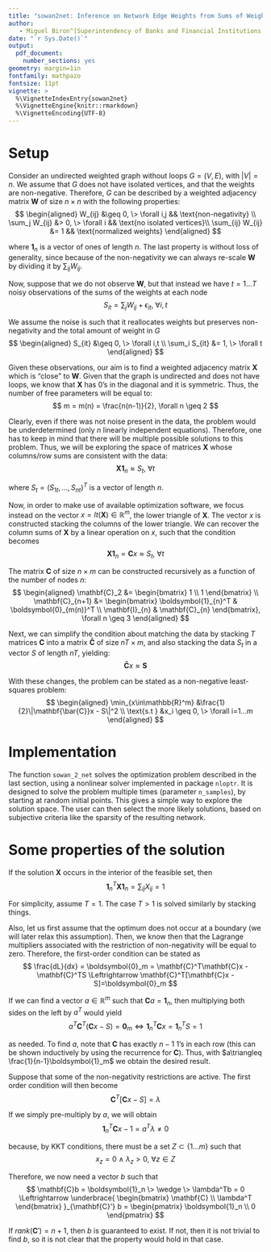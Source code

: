 ```yaml
---
title: "sowan2net: Inference on Network Edge Weights from Sums of Weights At the Nodes"
author: 
   - Miguel Biron^[Superintendency of Banks and Financial Institutions (SBIF), Santiago, Chile]
date: "`r Sys.Date()`"
output:
  pdf_document:
    number_sections: yes
geometry: margin=1in
fontfamily: mathpazo
fontsize: 11pt
vignette: >
  %\VignetteIndexEntry{sowan2net}
  %\VignetteEngine{knitr::rmarkdown}
  %\VignetteEncoding{UTF-8}
---
```


# Setup

Consider an undirected weighted graph without loops $G = (V, E)$, with $|V| = n$. We assume that $G$ does not have isolated vertices, and that the weights are non-negative. Therefore, $G$ can be described by a weighted adjacency matrix $\mathbf{W}$ of size $n \times n$ with the following properties:
$$
\begin{aligned}
W_{ij} &\geq 0, \> \forall i,j && \text{non-negativity} \\
\sum_j W_{ij} &> 0, \> \forall i && \text{no isolated vertices}\\
\sum_{ij} W_{ij} &= 1 && \text{normalized weights}
\end{aligned}
$$

where $\boldsymbol{1}_n$ is a vector of ones of length $n$. The last property is without loss of generality, since because of the non-negativity we can always re-scale $\mathbf{W}$ by dividing it by $\sum_{ij} W_{ij}$.

Now, suppose that we do not observe $\mathbf{W}$, but that instead we have $t=1...T$ noisy observations of the sums of the weights at each node
$$
S_{it} = \sum_jW_{ij}+\epsilon_{it}, \> \forall i,t
$$

We assume the noise is such that it reallocates weights but preserves non-negativity and the total amount of weight in $G$
$$
\begin{aligned}
S_{it} &\geq 0, \> \forall i,t \\
\sum_i S_{it} &= 1, \> \forall t
\end{aligned}
$$

Given these observations, our aim is to find a weighted adjacency matrix $\mathbf{X}$ which is "close" to $\mathbf{W}$. Given that the graph is undirected and does not have loops, we know that $\mathbf{X}$ has 0's in the diagonal and it is symmetric. Thus, the number of free parameters will be equal to:
$$
m = m(n) = \frac{n(n-1)}{2}, \forall n \geq 2
$$

Clearly, even if there was not noise present in the data, the problem would be underdetermined (only $n$ linearly independent equations). Therefore, one has to keep in mind that there will be multiple possible solutions to this problem. Thus, we will be exploring the space of matrices $\mathbf{X}$ whose columns/row sums are consistent with the data:
$$
\mathbf{X}\boldsymbol{1}_n \approx S_t, \> \forall t
$$

where $S_t = (S_{1t},...,S_{nt})^T$ is a vector of length $n$. 

Now, in order to make use of available optimization software, we focus instead on the vector $x = lt(\mathbf{X}) \in \mathbb{R}^m$, the lower triangle of $\mathbf{X}$. The vector $x$ is constructed stacking the columns of the lower triangle. We can recover the column sums of $\mathbf{X}$ by a linear operation on $x$, such that the condition becomes
$$
\mathbf{X}\boldsymbol{1}_n = \mathbf{C}x \approx S_t, \> \forall t
$$

The matrix $\mathbf{C}$ of size $n \times m$ can be constructed recursively as a function of the number of nodes $n$:
$$
\begin{aligned}
\mathbf{C}_2 &=
\begin{bmatrix}
1 \\
1
\end{bmatrix} \\
\mathbf{C}_{n+1} &=
\begin{bmatrix}
\boldsymbol{1}_{n}^T & \boldsymbol{0}_{m(n)}^T  \\
\mathbf{I}_{n} & \mathbf{C}_{n}
\end{bmatrix}, \forall n \geq 3
\end{aligned}
$$

Next, we can simplify the condition about matching the data by stacking $T$ matrices $\mathbf{C}$ into a matrix $\mathbf{\bar{C}}$ of size $nT \times m$, and also stacking the data $S_t$ in a vector $S$ of length $nT$, yielding:
$$
\mathbf{\bar{C}}x \approx \boldsymbol{S}
$$

With these changes, the problem can be stated as a non-negative least-squares problem:
$$
\begin{aligned}
\min_{x\in\mathbb{R}^m} &\frac{1}{2}\|\mathbf{\bar{C}}x - S\|^2 \\
\text{s.t } &x_i \geq 0, \> \forall i=1...m
\end{aligned}
$$

# Implementation

The function `sowan_2_net` solves the optimization problem described in the last section, using a nonlinear solver implemented in package `nloptr`. It is designed to solve the problem multiple times (parameter `n_samples`), by starting at random initial points. This gives a simple way to explore the solution space. The user can then select the more likely solutions, based on subjective criteria like the sparsity of the resulting network.

# Some properties of the solution

\textbf{Property 1:} If the solution $\mathbf{X}$ occurs in the interior of the feasible set, then
$$
\boldsymbol{1}_n^T \mathbf{X} \boldsymbol{1}_n = \sum_{ij}X_{ij} = 1
$$

\textbf{Proof:} For simplicity, assume $T=1$. The case $T>1$ is solved similarly by stacking things.

Also, let us first assume that the optimum does not occur at a boundary (we will later relax this assumption). Then, we know then that the Lagrange multipliers associated with the restriction of non-negativity will be equal to zero. Therefore, the first-order condition can be stated as
$$
\frac{dL}{dx} = \boldsymbol{0}_m = \mathbf{C}^T\mathbf{C}x - \mathbf{C}^TS \Leftrightarrow  \mathbf{C}^T[\mathbf{C}x - S]=\boldsymbol{0}_m
$$

If we can find a vector $a \in \mathbb{R}^m$ such that $\mathbf{C}a=\boldsymbol{1}_n$, then multiplying both sides on the left by $a^T$ would yield
$$
a^T\mathbf{C}^T(\mathbf{C}x - S)=\boldsymbol{0}_m \Leftrightarrow \boldsymbol{1}_n^T\mathbf{C}x = \boldsymbol{1}_n^TS = 1
$$

as needed. To find $a$, note that $\mathbf{C}$ has exactly $n-1$ 1's in each row (this can be shown inductively by using the recurrence for $\mathbf{C}$). Thus, with $a\triangleq \frac{1}{n-1}\boldsymbol{1}_m$ we obtain the desired result.

\textbf{Comments:} Suppose that some of the non-negativity restrictions are active. The first order condition will then become
$$
\mathbf{C}^T[\mathbf{C}x - S]=\lambda
$$

If we simply pre-multiply by $a$, we will obtain
$$
\boldsymbol{1}_n^T\mathbf{C}x - 1 = a^T\lambda \neq 0
$$

because, by KKT conditions, there must be a set $Z\subset\{1...m\}$ such that
$$
x_z = 0 \> \wedge \> \lambda_z > 0, \> \forall z\in Z
$$

Therefore, we now need a vector $b$ such that
$$
\mathbf{C}b = \boldsymbol{1}_n \> \wedge \> \lambda^Tb = 0 \Leftrightarrow 
\underbrace{
\begin{bmatrix}
\mathbf{C} \\
\lambda^T
\end{bmatrix}
}_{\mathbf{C}'}
b
=
\begin{pmatrix}
\boldsymbol{1}_n \\
0
\end{pmatrix}
$$

If $rank(\mathbf{C}') = n+1$, then $b$ is guaranteed to exist. If not, then it is not trivial to find $b$, so it is not clear that the property would hold in that case.
